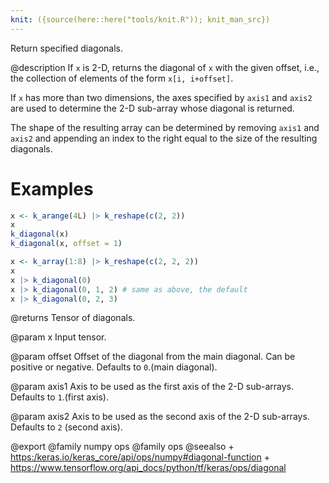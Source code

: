 ```yaml
---
knit: ({source(here::here("tools/knit.R")); knit_man_src})
---
```

Return specified diagonals.

@description
If `x` is 2-D, returns the diagonal of `x` with the given offset, i.e., the
collection of elements of the form `x[i, i+offset]`.

If `x` has more than two dimensions, the axes specified by `axis1`
and `axis2` are used to determine the 2-D sub-array whose diagonal
is returned.

The shape of the resulting array can be determined by removing `axis1`
and `axis2` and appending an index to the right equal to the size of
the resulting diagonals.

# Examples
```r
x <- k_arange(4L) |> k_reshape(c(2, 2))
x
k_diagonal(x)
k_diagonal(x, offset = 1)

x <- k_array(1:8) |> k_reshape(c(2, 2, 2))
x
x |> k_diagonal(0)
x |> k_diagonal(0, 1, 2) # same as above, the default
x |> k_diagonal(0, 2, 3)
```

@returns
Tensor of diagonals.

@param x
Input tensor.

@param offset
Offset of the diagonal from the main diagonal.
Can be positive or negative. Defaults to `0`.(main diagonal).

@param axis1
Axis to be used as the first axis of the 2-D sub-arrays.
Defaults to `1`.(first axis).

@param axis2
Axis to be used as the second axis of the 2-D sub-arrays.
Defaults to `2` (second axis).

@export
@family numpy ops
@family ops
@seealso
+ <https:/keras.io/keras_core/api/ops/numpy#diagonal-function>
+ <https://www.tensorflow.org/api_docs/python/tf/keras/ops/diagonal>
